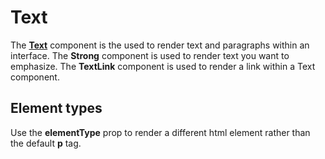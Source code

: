 

<Meta of={TextStories} />

# Text

The <a href="https://catalyst.tailwindui.com/docs/text" target="_blank">**Text**</a> component is the used to render text and paragraphs within an interface. The **Strong** component is used to render text you want to emphasize. The **TextLink** component is used to render a link within a Text component.

<Canvas of={TextStories.BasicExample} />

## Element types

Use the **elementType** prop to render a different html element rather than the default **p** tag.

<Canvas of={TextStories.ElementTypes} />